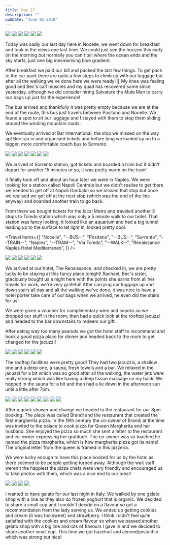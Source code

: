 ```yaml
---
title: Day 17
description: ""
pubDate: "June 02 2018"
---
```



<Grid columns={3}>
  <Img
    src="/src/content/travel/2018-europe/assets/9f864ae2-34ba-4823-b43f-a4d4167538ac-0b8596b62f34df792dae459a41781d14dae9c880.jpg"
    colSpan={2}
    rowSpan={2}
  />
  <Img src="/src/content/travel/2018-europe/assets/eb9d19bd-7222-4646-aaea-41fa7640aa0c-d33546b7da14c6279e0bd43c14d9e6fb4e94853c.jpg" />
  <Img src="/src/content/travel/2018-europe/assets/e40e738b-df30-40e6-8fac-4a5f802c14ea-8cf172461101ec0460b64e95c13fec46160b6e29.jpg" />
  <Img src="/src/content/travel/2018-europe/assets/4c0abe29-7f84-4c18-8abf-d8f520395fea-7d314ad6313d8e56e2cbbe3f618d0079b2f52af5.jpg" />
  <Img src="/src/content/travel/2018-europe/assets/232a366d-cacb-46b2-ac49-bab048f83b1e-ebf7b7b836895966e8a692624e0146b1117f8dbd.jpg" />
  <Img src="/src/content/travel/2018-europe/assets/4f89bf4b-d2f5-45aa-be12-3f1922e00a6f-aaaef9721924a173aa1316875e877a9af3fc9faa.jpg" />
</Grid>

Today was sadly our last day here in Nocelle, we went down for breakfast and took in the views one last time. We could just see the horizon this early on the morning but normally you can't tell where the ocean ends and the sky starts, just one big mesmerising blue gradient.

After breakfast we paid our bill and packed the last few things. To get pack to the car pack there are quite a few steps to climb up with our luggage but after all the walking we've done here we were ready! 💪 My knee was feeling good and Bec's calf muscles and my quad has recovered some since yesterday, although we did consider hiring Salvatore the Mule Man to carry our bags up just for the experience!

The bus arrived and thankfully it was pretty empty because we are at the end of the route, this bus just travels between Positano and Nocelle. We found a spot to sit our luggage and I stayed with them to stop them sliding around the winding mountain roads.

We eventually arrived at Bar International, the stop we missed on the way up! Bec ran in and organised tickets and before long we loaded up on to a bigger, more comfortable coach bus to Sorrento.

<Grid columns={4}>
  <Img
    src="/src/content/travel/2018-europe/assets/2a30aa30-0b5b-4133-a21a-976a065e598f-0f4ea2293c42d8c4f48f057866069dd23055830e.jpg"
    colSpan={2}
  />
  <Img
    src="/src/content/travel/2018-europe/assets/4d00ba21-406e-436f-8300-b6cc93fa931f-bde0b43a8192f4299cea6905fac27bf369109378.jpg"
    colSpan={2}
  />
  <Img src="/src/content/travel/2018-europe/assets/d108696e-8839-4aca-afbb-05a2e817fcd5-9b164cf7aad6fb632bb23d927fd541e156f453db.jpg" />
  <Img src="/src/content/travel/2018-europe/assets/a7138977-745f-4e4f-bbee-fd92aa9629f1-3f1c61198ffcb13ef890e9ba80af73ffe1399f4c.jpg" />
  <Img
    src="/src/content/travel/2018-europe/assets/9dfe63d1-e293-47ec-9206-bf8e5ae87a4e-3bb40b37b55342aee5cc84b2d3096a730825c3c4.jpg"
    colSpan={2}
    rowSpan={2}
  />
  <Img src="/src/content/travel/2018-europe/assets/5507cb3e-2a12-44f5-8915-df2a24d3f048-02f45a76c61aa4052a7dbcdf225e8069595c69a7.jpg" />
  <Img src="/src/content/travel/2018-europe/assets/0f537d54-7c7e-4649-97dd-53d8b2342257-0e74553143c48e208a62e923491e01a6d4a040ef.jpg" />
</Grid>

We arrived at Sorrento station, got tickets and boarded a train but it didn't depart for another 15 minutes or so, it was pretty warm on the train!

It finally took off and about an hour later we were in Naples. We were looking for a station called Napoli Centrale but we didn't realise to get there we needed to get off at Napoli Garibaldi so we missed that stop but once we realised we got off at the next stop (which was the end of the line anyway) and boarded another train to go back.

From there we bought tickets for the local Metro and traveled another 3 stops to Toledo station which was only a 5 minute walk to our hotel. That station was fancy looking, it looked like an aquarium and had a big tunnel leading up to the surface to let light in, looked pretty cool.

<Travel
  items={[
    "Nocelle",
    "--BUS--",
    "Positano",
    "--BUS--",
    "Sorrento",
    "--TRAIN--",
    "Naples",
    "--TRAM--",
    "Via Toledo",
    "--WALK--",
    "Renaissance Naples Hotel Mediterraneo",
  ]}
/>

<Grid columns={3}>
  <Img
    src="/src/content/travel/2018-europe/assets/a03d68af-aa08-4f6c-913c-1c270094d73d-7540295f129fbe85e367492eba938b9979d26383.jpg"
    colSpan={2}
    rowSpan={2}
  />
  <Img src="/src/content/travel/2018-europe/assets/81ca4dc1-494f-4208-8bc0-e6598931ec82-c2d745734b010d33fb4e75ff9fb66bdc2ac08adb.jpg" />
  <Img src="/src/content/travel/2018-europe/assets/f3fd37d9-4ade-4060-9e04-597dce5f0df3-3380d8baff4e1a8ec678c76afe5684cc101f4db5.jpg" />
  <Img src="/src/content/travel/2018-europe/assets/7088a20f-a615-450d-b29e-f7529e70ff8a-70b75115867be0bf699def3694540f46c781de78.jpg" />
  <Img src="/src/content/travel/2018-europe/assets/1b43a4df-5d12-4957-90ca-40ebfdd2b619-3d5ef2a8eb78cd5df4fe4bdc13d824a445398508.jpg" />
  <Img src="/src/content/travel/2018-europe/assets/2c7e8d4e-ed1f-4531-9304-c41a1185cb98-299ff6f736b3131aa898428de479913618d4676d.jpg" />
</Grid>

We arrived at our hotel, The Renaissance, and checked in, we are pretty lucky to be staying at this fancy place tonight! Rachael, Bec's sister, graciously bought us a night here with the points she earns from all her travels for work, we're very grateful! After carrying our luggage up and down stairs all day and all the walking we've done, it was nice to have a hotel porter take care of our bags when we arrived, he even did the stairs for us!

We were given a voucher for complimentary wine and snacks so we dropped our stuff in the room, then had a quick look at the rooftop jacuzzi and headed to the bar downstairs to redeem our gift.

After eating way too many peanuts we got the hotel staff to recommend and book a good pizza place for dinner and headed back to the room to get changed for the jacuzzi!

<Grid columns={3}>
  <Img
    src="/src/content/travel/2018-europe/assets/f1616c05-8a1c-4b22-b6e1-1c42fc7fc7d4-62a01ca8cf87f744fdd39cfd8ae59a3d71875476.jpg"
    colSpan={2}
    rowSpan={2}
  />
  <Img src="/src/content/travel/2018-europe/assets/9930e80b-18f2-45e8-b95d-a1dc8c45e0eb-08fe8714e14c1d321321eb2c0e46f4d3955b5132.jpg" />
  <Img src="/src/content/travel/2018-europe/assets/b31bf489-ffe7-4a60-aceb-1be2a740a249-43a4f264d1149b30676131ed935eb05f24498bdb.jpg" />
  <Img src="/src/content/travel/2018-europe/assets/5e2a9bfb-632d-4d53-a3e5-b269d21d195c-4a24610e42cd66d9f7993c3e33029e712cfcb338.jpg" />
  <Img src="/src/content/travel/2018-europe/assets/c511d637-10d9-4d9a-bd9b-155b8f999dc4-39eab709fd1cd2abc7d4153a28ebeafe33a3f80e.jpg" />
  <Img src="/src/content/travel/2018-europe/assets/3ac56994-bc64-412a-a70d-3acdd6dbf2c6-f8256bfaefed02d54e51382fef3b3487748cce1c.jpg" />
</Grid>

The rooftop facilities were pretty good! They had two jacuzzis, a shallow one and a deep one, a sauna, fresh towels and a bar. We relaxed in the jacuzzi for a bit which was so good after all the walking, the water jets were really strong which was like having a deep tissue massage on my back! We hopped in the sauna for a bit and then had a lie down in the afternoon sun until a little after 7pm.

<Grid columns={4}>
  <Img
    src="/src/content/travel/2018-europe/assets/5f2ef7fc-e218-45aa-8812-80bf5c4c03d5-daf8f4acd8cf82d1f1d3fb85eb29b32ec9b6d8b7.jpg"
    colSpan={2}
    rowSpan={2}
  />
  <Img src="/src/content/travel/2018-europe/assets/109bb5aa-1a73-4d13-b148-daaeeba53deb-c513b6eb67355ec49148e743eea30536390dd11e.jpg" />
  <Img src="/src/content/travel/2018-europe/assets/97106597-0b59-4f4a-b924-e6a12260f42c-930191c20074645630c5b55ae488cb5e4d41c64e.jpg" />
  <Img src="/src/content/travel/2018-europe/assets/48fd544b-daac-474b-af1c-88b3205ebf62-a60d630342d0c774a268fbed3c2eb9127f47bacb.jpg" />
  <Img src="/src/content/travel/2018-europe/assets/5a959fc7-e2ae-492a-a7f0-bdf0207d68af-3a52e66df8f1111682654b34ae820e1104c79189.jpg" />
  <Img src="/src/content/travel/2018-europe/assets/6752fae0-8b27-4cd3-9532-0c4f2c757166-c4eb9c4ed99171902a58eafd913b223261631286.jpg" />
  <Img src="/src/content/travel/2018-europe/assets/293d8030-03df-49a0-abfa-33110a9432d7-99758b71d9bc30c9300139baa47bab3f34572a3d.jpg" />
  <Img src="/src/content/travel/2018-europe/assets/77e55517-034b-452f-9af9-bb3171ab2d3f-d57e681a70cf78e0649958b91eee841f5dfbb394.jpg" />
  <Img src="/src/content/travel/2018-europe/assets/e0a9bf02-e09a-4a14-9780-efd20953ae15-ac464823fe0342d2368d4f05006288414381e32f.jpg" />
</Grid>

After a quick shower and change we headed to the restaurant for our 8pm booking. The place was called Brandi and the restaurant that created the first margherita pizza. In the 19th century the co-owner of Brandi at the time was invited to the palace to cook pizza for Queen Margherita and her husband. She enjoyed the pizza so much she sent a letter to the restaurant and co-owner expressing her gratitude. The co-owner was so touched he named the pizza margherita, which is how margherita pizza got its name! The original letter from the queen is framed in this pizzeria.

We were lucky enough to have this place booked for us by the hotel as there seemed to be people getting turned away. Although the wait staff weren't the happiest the pizza chefs were very friendly and encouraged us to take photos with them, which was a nice end to our meal!

<Grid columns={2}>
  <Img src="/src/content/travel/2018-europe/assets/ad10ec4c-afe3-42ed-9ba3-bfeb14b3e77e-8988268ff5bad0fe7850e76839674edecae3a808.jpg" />
  <Img src="/src/content/travel/2018-europe/assets/e701fa5d-8827-439e-8653-c6a71b13c95c-543476ca582ebb78e7ce361558aeca5357e6d691.jpg" />
  <Img src="/src/content/travel/2018-europe/assets/38b4ed24-3358-4c4f-b7d0-8bee49788ed7-ef524d3cd433141bbfd2ce5d967033edbe2ebcd5.jpg" />
  <Img src="/src/content/travel/2018-europe/assets/b0580142-56ca-4eac-9d26-93c3dc8d2a5a-142ea5b3554d78efb5ba45af776175fcd3f639c3.jpg" />
</Grid>

I wanted to have gelato for our last night in Italy. We walked by one gelato shop with a line as they also do frozen yoghurt that is organic. We decided to share a small cup and I couldn't decide on a flavour so got a recommendation from the lady serving us. We ended up getting cookies and cream (it was too sweet) and strawberry. I think i didn't feel quite satisfied with the cookies and cream flavour so when we passed another gelato shop with a big line and lots of flavours I gave in and we decided to share another small cup. This time we got hazelnut and almond/pistachio which was strong but nice!
